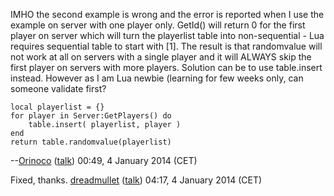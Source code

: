 IMHO the second example is wrong and the error is reported when I use the example on server with one player only. GetId() will return 0 for the first player on server which will turn the playerlist table into non-sequential - Lua requires sequential table to start with [1]. The result is that randomvalue will not work at all on servers with a single player and it will ALWAYS skip the first player on servers with more players. Solution can be to use table.insert instead. However as I am Lua newbie (learning for few weeks only, can someone validate first?
<syntaxhighlight>
local playerlist = {}
for player in Server:GetPlayers() do
	table.insert( playerlist, player )
end
return table.randomvalue(playerlist)
</syntaxhighlight>
--[[User:Orinoco|Orinoco]] ([[User talk:Orinoco|talk]]) 00:49, 4 January 2014 (CET)

Fixed, thanks. [[User:Dreadmullet|dreadmullet]] ([[User talk:Dreadmullet|talk]]) 04:17, 4 January 2014 (CET)